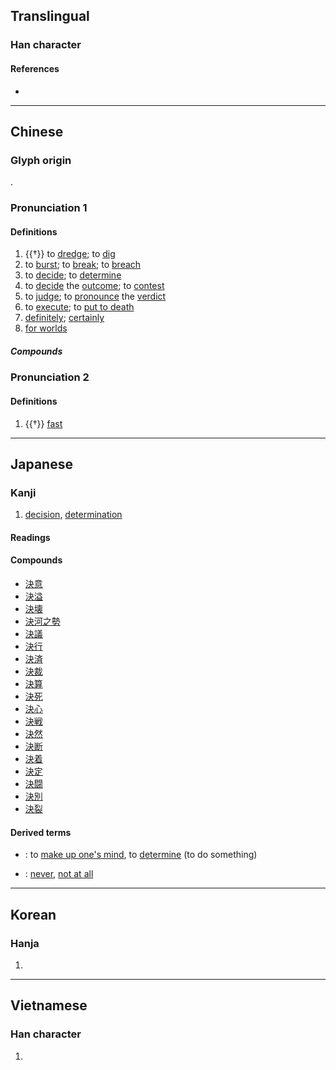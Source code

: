 {{character info/new}}
{{also|决}}
==Translingual==

===Han character===
{{Han char|rn=85|rad=水|as=04|sn=7|four=35130|canj=EDK|ids=⿰氵夬}}

====References====
* {{Han ref|kx=0609.030|dkj=17174|dj=1001.170|hdz=31574.030|uh=6C7A|ud=27770|bh=A84D|bd=43085}}

----

==Chinese==
{{zh-forms|s=决|alt=𣲺,决,吷-“fast”}}

===Glyph origin===
{{Han etym}}
{{Han compound|水|alt1=氵|夬|ls=psc|c1=s|c2=p}}.

===Pronunciation 1===
{{zh-pron
|m=jué
|c=kyut3
|h=pfs=kiet
|md=giók
|mn=koat
|w=4jyq
|mc=2
|oc=y,1
|cat=v,adv
}}

====Definitions====
{{zh-hanzi}}

# {{†}} to [[dredge]]; to [[dig]]
# to [[burst]]; to [[break]]; to [[breach]]
# to [[decide]]; to [[determine]]
# to [[decide]] the [[outcome]]; to [[contest]]
# to [[judge]]; to [[pronounce]] the [[verdict]]
# to [[execute]]; to [[put to death]]
# [[definitely]]; [[certainly]]
# [[for worlds]]

=====Compounds=====
{{zh-der|不決|刁天決地|堅決|了決|一決雌雄|勇決|判決離婚|勾決|假決議|包裹表決|委決不下|公決|剛毅果決|已決|引決|庭決|否決|判決|審決|對決|判決書|多數決|十蕩十決|取決|共識決|大對決|否決權|君射臣決|先決條件|刁決|剖決如流|一決高下|先決問題|刁決古憋|一決勝負|決勝千里|決死|決獄|槍決|明決|決裂|決裂索性|決戰|決計|決明子|懸決|猶豫不決|指決|決勝局|決防|狐疑不決|決癰潰疽|決嘴|決堤|未決犯|決策|斷決如流|決不待時|斷脰決腹|片言立決|發策決科|決定性|猶豫未決|毅然決然|決算|游移不決|殺伐決斷|決撒|斬決|決了|秋決|決勝|確定判決|潰決|決策千里|持疑不決|決獄斷刑|決口|懸而未決|的決|痛決|決鬥|未決|決選|狐疑未決|決疑|民族自決|決一死戰|沖決|決賽|石決明|果決|決議|決勝負|決意|決擇|決驟|決絕|決眥|決然|決烈|決明|決斷如流|決斷|決拾|決心|決定論|決定權|決定|決一雌雄|決雌雄|斬立決|躊躇不決|立決|納屨踵決|與決|絞決|遲疑不決|虞歌決別|裁決|踵決肘見|野決明|除權判決|遲疑未決|齒決|速戰速決|議決|解決|緩決|章決句斷|自決|雌雄未決|討決裂|納履決踵|複決|衝決|速決|躊躇未決|處決|評決|議決案|表決權|表決|複決權|運籌決勝}}

===Pronunciation 2===
{{zh-pron
|m=xuè
|c=hyut3
|dial=n
|mc=1
|oc=n,2
|cat=
}}

====Definitions====
{{zh-hanzi}}

# {{†}} [[fast]]

----

==Japanese==

===Kanji===
{{ja-kanji|grade=3|rs=水04}}

# [[decision]], [[determination]]

====Readings====
{{ja-readings
|goon=けち<くゑち
|kanon=けつ<くゑつ
|kun=き-む, き-める, き-まる, さく-る, しゃく-る
}}

====Compounds====
{{der-top|Compounds}}
* [[決意]]
* [[決溢]]
* [[決壊]]
* [[決河之勢]]
* [[決議]]
* [[決行]]
* [[決済]]
* [[決裁]]
* [[決算]]
* [[決死]]
* [[決心]]
* [[決戦]]
* [[決然]]
* [[決断]]
* [[決着]]
* [[決定]]
* [[決闘]]
* [[決別]]
* [[決裂]]
{{der-bottom}}

====Derived terms====
{{der-top}}
* {{ja-r|決する|けっする}}: to [[make up one's mind]], to [[determine]] (to do something)
* {{ja-r|決して|けっして}}: {{qualifier|followed by a negative verb}} [[never]], [[not at all]]
{{der-bottom}}

----

==Korean==

===Hanja===
{{ko-hanja|hangeul=[[결]]|eumhun=|rv=gyeol|mr=kyŏl|y=kyel}}

# {{defn|lang=ko|sort=水04}}

----

==Vietnamese==

===Han character===
{{vi-hantu|[[quyết]]|rs=水04}}

# {{defn|lang=vi|sort=水04}}